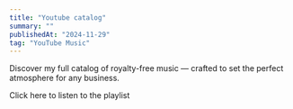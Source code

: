```yaml
---
title: "Youtube catalog"
summary: ""
publishedAt: "2024-11-29"
tag: "YouTube Music"
---
```


Discover my full catalog of royalty-free music — crafted to set the perfect atmosphere for any business.

<SmartLink href="https://music.youtube.com/browse/MPADUCujl0XxYFeJo6xqaGBe5Zdw">Click here to listen to the playlist</SmartLink>